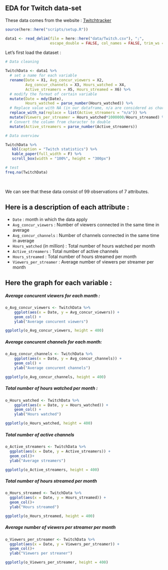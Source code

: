 ## EDA for Twitch data-set

These data comes from the website : [Twitchtracker](https://twitchtracker.com/statistics)

```r
source(here::here("scripts/setup.R"))
```

```r
data1 <- read_delim(file = here::here("data/Twitch.csv"), ";", 
                    escape_double = FALSE, col_names = FALSE, trim_ws = TRUE)
```

Let's first load the dataset :

```r
# Data cleaning

TwitchData <- data1 %>%
  # set a name for each variable
  rename(Date = X1, Avg_concur_viewers = X2, 
         Avg_concur_channels = X3, Hours_watched = X4, 
         Active_streamers = X5, Hours_streamed = X6) %>%
  # modify the format of certain variable
  mutate(Date = mdy(Date), 
         Hours_watched = parse_number(Hours_watched)) %>%
  # Replace value with NA (in our dataframe, n/a are considered as character)
  replace_with_na(replace = list(Active_streamers = "n/a")) %>%
  mutate(Viewers_per_streamer = Hours_watched*1000000/Hours_streamed) %>%
  # Convert the column from character to double
  mutate(Active_streamers = parse_number(Active_streamers))

# Data overview

TwitchData %>% 
   kbl(caption = "Twitch statistics") %>%  
   kable_paper(full_width = F) %>% 
   scroll_box(width = "100%", height = "300px")

# test 
freq.na(TwitchData)
```
<p>&nbsp;</p>
We can see that these data consist of 99 observations of 7 attributes. 

## Here is a description of each attribute :
   
- `Date` : month in which the data apply
- `Avg_concur_viewers` : Number of viewers connected in the same time in average 
- `Avg_concur_channels` : Number of channels connected in the same time in average 
- `Hours_watched` (in million) : Total number of hours watched per month
- `Active_streamers` : Total number of active channels
- `Hours_streamed` : Total number of hours streamed per month
- `Viewers_per_streamer` : Average number of viewers per streamer per month


## Here the graph for each variable :

##### Average concurent viewers for each month :

```r
o_Avg_concur_viewers <- TwitchData %>%
    ggplot(aes(x = Date, y = Avg_concur_viewers)) +
    geom_col() +
    ylab("Average concurent viewers")

ggplotly(o_Avg_concur_viewers, height = 400)
```

##### Average concurent channels for each month:

```r
o_Avg_concur_channels <- TwitchData %>% 
    ggplot(aes(x = Date, y = Avg_concur_channels)) +
    geom_col() +
    ylab("Average concurent channels")

ggplotly(o_Avg_concur_channels, height = 400)

```

##### Total number of hours watched per month :

```r
o_Hours_watched <- TwitchData %>% 
    ggplot(aes(x = Date, y = Hours_watched)) +
    geom_col() +
    ylab("Hours watched")

ggplotly(o_Hours_watched, height = 400)

```

##### Total number of active channels

```r
o_Active_streamers <- TwitchData %>% 
  ggplot(aes(x = Date, y = Active_streamers)) +
  geom_col()+
  ylab("Average streamers")

ggplotly(o_Active_streamers, height = 400)
```

##### Total number of hours streamed per month

```r
o_Hours_streamed <- TwitchData %>% 
  ggplot(aes(x = Date, y = Hours_streamed)) +
  geom_col()+
  ylab("Hours streamed")

ggplotly(o_Hours_streamed, height = 400)

```

##### Average number of viewers per streamer per month

```r
o_Viewers_per_streamer <- TwitchData %>% 
  ggplot(aes(x = Date, y = Viewers_per_streamer)) +
  geom_col()+
  ylab("Viewers per streaner")

ggplotly(o_Viewers_per_streamer, height = 400)
```



